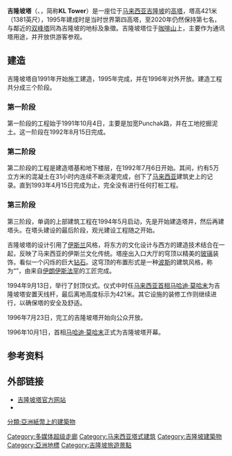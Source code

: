{{noteTA|G1=Melayu}}
{{coord|3|9|10|N|101|42|12|E|display=title}}
{{Infobox Skyscraper
| mapframe-zoom = 16
|building_name      = 吉隆坡塔<br>Menara Kuala Lumpur
|image              = Menara By Night 2012.JPG
|groundbreaking     = 1991年10月4日
|built              = 1992年-1995年
|opening            = 1996年10月1日
|use                = [[通讯|通讯]]、[[观光|观光]]、[[餐厅|餐厅]]
|location           = {{MAL}}[[吉隆坡|吉隆坡]][[咖啡山|咖啡山]]
|roof               = 335米
|top_floor          = 
|antenna_spire      = 421米
|floor_count        = 15层
|floor_area         = 7700平方米
|elevator_count     = 4座 
| architecture_firm = Kumpulan Senireka Sdn. Bhd.{{r|Arc}}
|main_contractor    = Wayss & Freytag{{r|Arc}}
|kyscraperpage_id   = 263
|emporis_id         = 105763
}}

'''吉隆坡塔'''（{{lang-ms|'''Menara Kuala Lumpur'''}}、{{lang-en|'''Kuala Lumpur Tower'''}}，简称'''KL Tower'''）是一座位于[[马来西亚|马来西亚]][[吉隆坡|吉隆坡]]的[[塔_(现代式)|高塔]]，塔高421米（1381英尺），1995年建成时是当时世界第四高塔，至2020年仍然保持第七名，与鄰近的[[双峰塔|双峰塔]]同為吉隆坡的地标及象徵。吉隆坡塔位于[[咖啡山|咖啡山]]上，主要作为通讯塔用途，并开放供游客参观。

== 建造 ==
吉隆坡塔自1991年开始施工建造，1995年完成，并在1996年对外开放。建造工程共分成三个阶段{{r|his}}。

=== 第一阶段 ===
第一阶段的工程始于1991年10月4日，主要是加宽Punchak路，并在工地挖掘泥土。这一阶段在1992年8月15日完成。
 
=== 第二阶段 ===
第二阶段的工程是建造塔基和地下楼层，在1992年7月6日开始。其间，约有5万立方米的混凝土在31小时内连续不断浇灌完成，创下了[[马来西亚|马来西亚]]建筑史上的记录{{r|his}}。直到1993年4月15日完成为止，完全没有进行任何打桩工程。

=== 第三阶段 ===
第三阶段，单调的上部建筑工程在1994年5月启动，先是开始建造塔井，然后再建塔头。在塔头建设的最后阶段，观光建设工程随之开始。

吉隆坡塔的设计引用了[[伊斯兰|伊斯兰]]风格，将东方的文化设计与西方的建造技术结合在一起，反映了马来西亚的伊斯兰文化传统。塔座出入口大厅的穹顶以精美的[[玻璃|玻璃]]装饰，看似一个闪烁的巨大[[钻石|钻石]]。这穹顶的布置形式是一种[[波斯|波斯]]的建筑风格，称为“{{le|穆加纳斯|Muqarnas}}”，由来自[[伊朗|伊朗]][[伊斯法罕|伊斯法罕]]的工匠完成。

1994年9月13日，举行了封顶仪式。仪式中时任[[马来西亚首相|马来西亚首相]][[马哈迪·莫哈末|马哈迪·莫哈末]]为吉隆坡塔安置天线杆，最后离地高度标示为421米。其它设施的装修工作则继续进行，以确保塔的安全及舒适。

1996年7月23日，完工的吉隆坡塔开始向公众开放。

1996年10月1日，首相[[马哈迪·莫哈末|马哈迪·莫哈末]]正式为吉隆坡塔开幕。
                
{{wide image|MenaraKLView.jpg|1600px|从吉隆坡塔拍摄的吉隆坡全景图（2007年）。}}

== 参考资料 ==
{{reflist|refs=
<ref name="Arc">''[https://www.menarakl.com.my/detail1.html#architecture Architecture] {{Wayback|url=https://www.menarakl.com.my/detail1.html |date=20150215081811 }}''.: The official website of Menara Kuala Lumpur, 2015-2-15{{en}}</ref>
<ref name="his">''[https://www.menarakl.com.my/detail1.html History] {{Wayback|url=https://www.menarakl.com.my/detail1.html |date=20150215081811 }}''.: The official website of Menara Kuala Lumpur, 2015-2-15{{en}}</ref>}}

== 外部链接 ==
{{Portal box|马来西亚}}
{{commonscat|Kuala Lumpur Tower}}
*[http://www.menarakl.com.my/ 吉隆坡塔官方网站]{{Wayback|url=http://www.menarakl.com.my/ |date=20190924085129 }}
*{{Osmrelation-inline|8314651}}
{{多媒体超级走廊}}
{{摩天大樓}}

[[Category:多媒体超级走廊|Category:多媒体超级走廊]]
[[Category:马来西亚塔式建筑|Category:马来西亚塔式建筑]]
[[Category:吉隆坡建築物|Category:吉隆坡建築物]]
[[Category:亞洲地標|Category:亞洲地標]]
[[分類:亞洲紙幣上的建築物|分類:亞洲紙幣上的建築物]]
[[Category:吉隆坡旅遊景點|Category:吉隆坡旅遊景點]]
